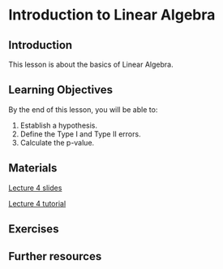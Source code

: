 # Introduction to Linear Algebra

## Introduction

This lesson is about the basics of Linear Algebra. 

## Learning Objectives

By the end of this lesson, you will be able to:

1. Establish a hypothesis.
2. Define the Type I and Type II errors.
3. Calculate the p-value.

## Materials 

[Lecture 4 slides](lecture_slides/L3_HypoTesting.html)

[Lecture 4 tutorial](notebooks/W03_hypothesis_testing_practical.ipynb)

## Exercises 

## Further resources
